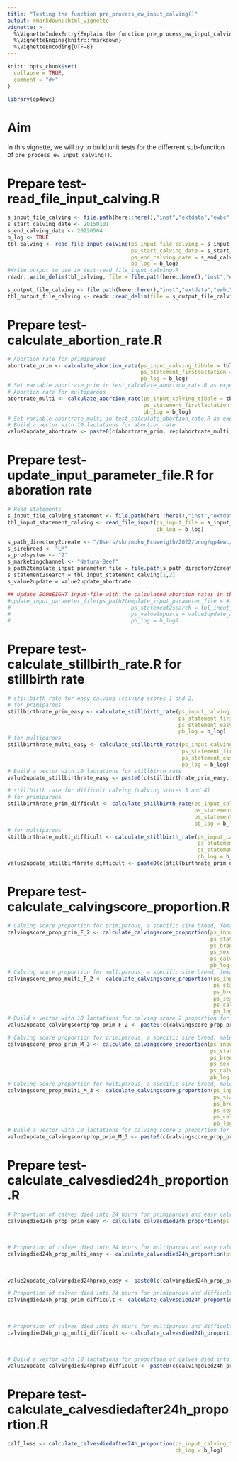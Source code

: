 ```yaml
---
title: "Testing the function pre_process_ew_input_calving()"
output: rmarkdown::html_vignette
vignette: >
  %\VignetteIndexEntry{Explain the function pre_process_ew_input_calving()}
  %\VignetteEngine{knitr::rmarkdown}
  %\VignetteEncoding{UTF-8}
---
```


```r
knitr::opts_chunk$set(
  collapse = TRUE,
  comment = "#>"
)
```

```r
library(qp4ewc)
```

# Aim

In this vignette, we will try to build unit tests for the differrent sub-function of `pre_process_ew_input_calving()`. 

# Prepare test-read_file_input_calving.R

```r
s_input_file_calving <- file.path(here::here(),"inst","extdata","ewbc","test","test_zws_muku_gal.csv")
s_start_calving_date <- 20150101
s_end_calving_date <- 20220504
b_log <- TRUE
tbl_calving <- read_file_input_calving(ps_input_file_calving = s_input_file_calving,
                                       ps_start_calving_date = s_start_calving_date,
                                       ps_end_calving_date = s_end_calving_date,
                                       pb_log = b_log)
#Write output to use in test-read_file_input_calving.R
readr::write_delim(tbl_calving, file = file.path(here::here(),"inst","extdata","ewbc","test","test_tbl_calving.csv"), delim = ";")
```

```r
s_output_file_calving <- file.path(here::here(),"inst","extdata","ewbc","test","test_tbl_calving.csv")
tbl_output_file_calving <- readr::read_delim(file = s_output_file_calving, delim = ";")
```

# Prepare test-calculate_abortion_rate.R

```r
# Abortion rate for primiparous
abortrate_prim <- calculate_abortion_rate(ps_input_calving_tibble = tbl_calving,
                                          ps_statement_firstlactation = TRUE,
                                          pb_log = b_log)
# Set variable abortrate_prim in test_calculate_abortion_rate.R as expected value
# Abortion rate for multiparous
abortrate_multi <- calculate_abortion_rate(ps_input_calving_tibble = tbl_calving,
                                           ps_statement_firstlactation = FALSE,
                                           pb_log = b_log)
# Set variable abortrate_multi in test_calculate_abortion_rate.R as expected value
# Build a vector with 10 lactations for abortion rate
value2update_abortrate <- paste0(c(abortrate_prim, rep(abortrate_multi,9)),collapse = " ")
```

# Prepare test-update_input_parameter_file.R for aboration rate

```r
# Read Statements
s_input_file_calving_statement <- file.path(here::here(),"inst","extdata","ewbc","input_calving_statement.txt")
tbl_input_statement_calving <- read_file_input(ps_input_file = s_input_file_calving_statement,
                                               pb_log = b_log)
```

```r
s_path_directory2create <- "/Users/skn/muku_Ecoweigth/2022/prog/qp4ewc/inst/extdata/ewbc/test/"
s_sirebreed <- "LM"
s_prodsystew <- "2"
s_marketingchannel <- "Natura-Beef"
s_path2template_input_parameter_file = file.path(s_path_directory2create,paste0(s_sirebreed,"_",s_prodsystew,"_",s_marketingchannel),tbl_input_statement_calving[1,1])
s_statement2search = tbl_input_statement_calving[1,2]
s_value2update = value2update_abortrate

## Update ECOWEIGHT input-file with the calculated abortion rates in tbl_input_statement_calving[1,]
#update_input_parameter_file(ps_path2template_input_parameter_file = #file.path(s_path_directory2create,paste0(s_sirebreed,"_",s_prodsystew,"_",s_marketingchannel),tbl_input_statement_calving[1,1]),
#                                      ps_statement2search = tbl_input_statement_calving[1,2],
#                                      ps_value2update = value2update_abortrate,
#                                      pb_log = b_log)
```

# Prepare test-calculate_stillbirth_rate.R for stillbirth rate

```r
# stillbirth rate for easy calving (calving scores 1 and 2)
# for primiparous  
stillbirthrate_prim_easy <- calculate_stillbirth_rate(ps_input_calving_tibble = tbl_calving,
                                                      ps_statement_firstlactation = TRUE,
                                                      ps_statement_easycalving = TRUE,
                                                      pb_log = b_log)
# for multiparous
stillbirthrate_multi_easy <- calculate_stillbirth_rate(ps_input_calving_tibble = tbl_calving,
                                                       ps_statement_firstlactation = FALSE,
                                                       ps_statement_easycalving = TRUE,
                                                       pb_log = b_log)
# Build a vector with 10 lactations for stillbirth rate
value2update_stillbirthrate_easy <- paste0(c(stillbirthrate_prim_easy, rep(stillbirthrate_multi_easy,9)),collapse = " ")
```

```r
# stillbirth rate for difficult calving (calving scores 3 and 4)
# for primiparous 
stillbirthrate_prim_difficult <- calculate_stillbirth_rate(ps_input_calving_tibble = tbl_calving,
                                                           ps_statement_firstlactation = TRUE,
                                                           ps_statement_easycalving = FALSE,
                                                           pb_log = b_log)
# for multiparous
stillbirthrate_multi_difficult <- calculate_stillbirth_rate(ps_input_calving_tibble = tbl_calving,
                                                            ps_statement_firstlactation = FALSE,
                                                            ps_statement_easycalving = FALSE,
                                                            pb_log = b_log)
value2update_stillbirthrate_difficult <- paste0(c(stillbirthrate_prim_difficult, rep(stillbirthrate_multi_difficult,9)),collapse = " ")
```


# Prepare test-calculate_calvingscore_proportion.R

```r
# Calving score proportion for primiparous, a specific sire breed, female, calving score 2
calvingscore_prop_prim_F_2 <- calculate_calvingscore_proportion(ps_input_calving_tibble = tbl_calving,
                                                                ps_statement_firstlactation = TRUE,
                                                                ps_breed = s_sirebreed,
                                                                ps_sex = "F",
                                                                ps_calvingscore = 2,
                                                                pb_log = b_log)
# Calving score proportion for multiparous, a specific sire breed, female, calving score 2
calvingscore_prop_multi_F_2 <- calculate_calvingscore_proportion(ps_input_calving_tibble = tbl_calving,
                                                                 ps_statement_firstlactation = FALSE,
                                                                 ps_breed = s_sirebreed,
                                                                 ps_sex = "F",
                                                                 ps_calvingscore = 2,
                                                                 pb_log = b_log)
# Build a vector with 10 lactations for calving score 2 proportion for females
value2update_calvingscoreprop_prim_F_2 <- paste0(c(calvingscore_prop_prim_F_2, rep(calvingscore_prop_multi_F_2,9)),collapse = " ")
```

```r
# Calving score proportion for primiparous, a specific sire breed, male, calving score 3
calvingscore_prop_prim_M_3 <- calculate_calvingscore_proportion(ps_input_calving_tibble = tbl_calving,
                                                                ps_statement_firstlactation = TRUE,
                                                                ps_breed = s_sirebreed,
                                                                ps_sex = "M",
                                                                ps_calvingscore = 3,
                                                                pb_log = b_log)
# Calving score proportion for multiparous, a specific sire breed, male, calving score 3
calvingscore_prop_multi_M_3 <- calculate_calvingscore_proportion(ps_input_calving_tibble = tbl_calving,
                                                                 ps_statement_firstlactation = FALSE,
                                                                 ps_breed = s_sirebreed,
                                                                 ps_sex = "M",
                                                                 ps_calvingscore = 3,
                                                                 pb_log = b_log)
# Build a vector with 10 lactations for calving score 3 proportion for males
value2update_calvingscoreprop_prim_M_3 <- paste0(c(calvingscore_prop_prim_M_3, rep(calvingscore_prop_multi_M_3,9)),collapse = " ")
```

# Prepare test-calculate_calvesdied24h_proportion.R

```r
# Proportion of calves died into 24 hours for primiparous and easy calving (calving scores 1 and 2)
calvingdied24h_prop_prim_easy <- calculate_calvesdied24h_proportion(ps_input_calving_tibble = tbl_calving,
                                                                            ps_statement_firstlactation = TRUE,
                                                                            ps_statement_easycalving = TRUE,
                                                                            pb_log = b_log)
# Proportion of calves died into 24 hours for multiparous and easy calving (calving scores 1 and 2)
calvingdied24h_prop_multi_easy <- calculate_calvesdied24h_proportion(ps_input_calving_tibble = tbl_calving,
                                                                             ps_statement_firstlactation = FALSE,
                                                                             ps_statement_easycalving = TRUE,
                                                                             pb_log = b_log)
value2update_calvingdied24hprop_easy <- paste0(c(calvingdied24h_prop_prim_easy, rep(calvingdied24h_prop_multi_easy,9)),collapse = " ")
```

```r
# Proportion of calves died into 24 hours for primiparous and difficult calving (calving scores 3 and 4)
calvingdied24h_prop_prim_difficult <- calculate_calvesdied24h_proportion(ps_input_calving_tibble = tbl_calving,
                                                                         ps_statement_firstlactation = TRUE,
                                                                         ps_statement_easycalving = FALSE,
                                                                         pb_log = b_log)
# Proportion of calves died into 24 hours for multiparous and difficult calving (calving scores 3 and 4)
calvingdied24h_prop_multi_difficult <- calculate_calvesdied24h_proportion(ps_input_calving_tibble = tbl_calving,
                                                                          ps_statement_firstlactation = FALSE,
                                                                          ps_statement_easycalving = FALSE,
                                                                          pb_log = b_log)
# Build a vector with 10 lactations for proportion of calves died into 24 hours and difficult calving
value2update_calvingdied24hprop_difficult <- paste0(c(calvingdied24h_prop_prim_difficult, rep(calvingdied24h_prop_multi_difficult,9)),collapse = " ")

```

# Prepare test-calculate_calvesdiedafter24h_proportion.R

```r
calf_loss <- calculate_calvesdiedafter24h_proportion(ps_input_calving_tibble = tbl_calving,
                                                     pb_log = b_log)
```
